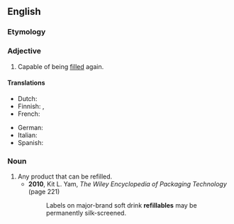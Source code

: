 ==English==

===Etymology===
{{suffix|refill|able|lang=en}}

===Adjective===
{{en-adj|-}}

# Capable of being [[fill]]ed again.

====Translations====
{{trans-top|capable of being refilled}}
* Dutch: {{t+|nl|navulbaar}}
* Finnish: {{t|fi|täytettävä}}, {{t|fi|[[uudelleen]] täytettävä}}
* French: {{t+|fr|rechargeable}}
{{trans-mid}}
* German: {{t|de|nachfüllbar}}
* Italian: {{t+|it|ricaricabile}}
* Spanish: {{t+|es|recargable}}
{{trans-bottom}}

===Noun===
{{en-noun}}

# Any product that can be refilled.
#* '''2010''', Kit L. Yam, ''The Wiley Encyclopedia of Packaging Technology'' (page 221)
#*: Labels on major-brand soft drink '''refillables''' may be permanently silk-screened.